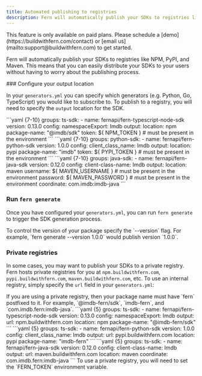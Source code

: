```yaml
---
title: Automated publishing to registries
description: Fern will automatically publish your SDKs to registries like NPM, PyPI, and Maven
---
```


<Warning title='Pro Feature'>
  This feature is only available on paid plans. Please schedule a [demo](https://buildwithfern.com/contact) 
  or [email us](mailto:support@buildwithfern.com) to get started. 
</Warning>

Fern will automatically publish your SDKs to registries like NPM, PyPI, and Maven. This means 
that you can easily distribute your SDKs to your users without having to worry 
about the publishing process.

<Steps>
  ### Configure your output location
  
  In your `generators.yml` you can specify which generators (e.g. Python, Go, TypeScript) you 
  would like to subscribe to. To publish to a registry, you will need to specify the `output` 
  location for the SDK. 

  <CodeBlocks>
    <CodeBlock title="TypeScript">
    ```yaml {7-10}
      groups: 
        ts-sdk: 
          - name: fernapi/fern-typescript-node-sdk
            version: 0.13.0
            config: 
              namespaceExport: Imdb
            output: 
              location: npm
              package-name: "@imdb/sdk"
              token: ${ NPM_TOKEN } # must be present in the environment
    ```
    </CodeBlock>
    <CodeBlock title="Python">
    ```yaml {7-10}
      groups: 
        python-sdk: 
          - name: fernapi/fern-python-sdk
            version: 1.0.0
            config: 
              client_class_name: Imdb
            output: 
              location: pypi
              package-name: "imdb"
              token: ${ PYPI_TOKEN } # must be present in the environment
    ```
    </CodeBlock>
    <CodeBlock title="Java">
    ```yaml {7-10}
      groups: 
        java-sdk: 
          - name: fernapi/fern-java-sdk
            version: 0.12.0
            config: 
              client-class-name: Imdb
            output: 
              location: maven
              username: ${ MAVEN_USERNAME } # must be present in the environment
              password: ${ MAVEN_PASSWORD } # must be present in the environment
              coordinate: com.imdb:imdb-java
    ```
    </CodeBlock>
  </CodeBlocks>

  ### Run `fern generate`

  Once you have configured your `generators.yml`, you can run `fern generate` to 
  trigger the SDK generation process. 

  <Note>
    To control the version of your package specify the `--version` flag. For example, 
    `fern generate --version 1.0.0` would publish version `1.0.0`. 
  </Note>
</Steps>

### Private registries

In some cases, you may want to publish your SDKs to a private registry. Fern hosts 
private registries for you at `npm.buildwithfern.com`, `pypi.buildwithfern.com`, 
`maven.buildwithfern.com`, etc. To use an internal registry, simply specify the
`url` field in your `generators.yml`:

<Warning>
  If you are using a private registry, then your package name must have `fern` postfixed to it. 
  For example, `@imdb-fern/sdk`, `imdb-fern`, and `com.imdb.fern:imdb-java`. 
</Warning>

<CodeBlocks>
  <CodeBlock title="TypeScript">
  ```yaml {5}
    groups: 
      ts-sdk: 
        - name: fernapi/fern-typescript-node-sdk
          version: 0.13.0
          config: 
            namespaceExport: Imdb
          output: 
            url: npm.buildwithfern.com
            location: npm
            package-name: "@imdb-fern/sdk"
  ```
  </CodeBlock>
  <CodeBlock title="Python">
  ```yaml {5}
    groups: 
      ts-sdk: 
        - name: fernapi/fern-python-sdk
          version: 1.0.0
          config: 
            client_class_name: Imdb
          output: 
            url: pypi.buildwithfern.com
            location: pypi
            package-name: "imdb-fern"
  ```
  </CodeBlock>
  <CodeBlock title="Java">
  ```yaml {5}
    groups: 
      ts-sdk: 
        - name: fernapi/fern-java-sdk
          version: 0.12.0
          config: 
            client-class-name: Imdb
          output: 
            url: maven.buildwithfern.com
            location: maven
            coordinate: com.imdb.fern:imdb-java
  ```
  </CodeBlock>
</CodeBlocks>

<Note>
  To use a private registry, you will need to set the `FERN_TOKEN` environment variable.
</Note>
